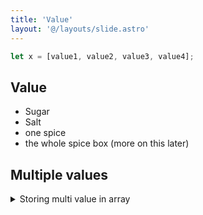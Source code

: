 ```yaml
---
title: 'Value'
layout: '@/layouts/slide.astro'
---
```


```javascript
let x = [value1, value2, value3, value4];
```

## Value
* Sugar
* Salt
* one spice
* the whole spice box (more on this later)

## Multiple values

<details>
  <summary>Storing multi value in array</summary>
  <div>
```javascript
let myBox = [256, "Cloves", true, 3.14, "Mustard seed"] 
```
  </div>
</details>
